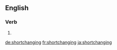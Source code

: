 ==English==

===Verb===
{{head|en|present participle}}

# {{present participle of|shortchange|lang=en|nocat=1}}

[[de:shortchanging]]
[[fr:shortchanging]]
[[ja:shortchanging]]